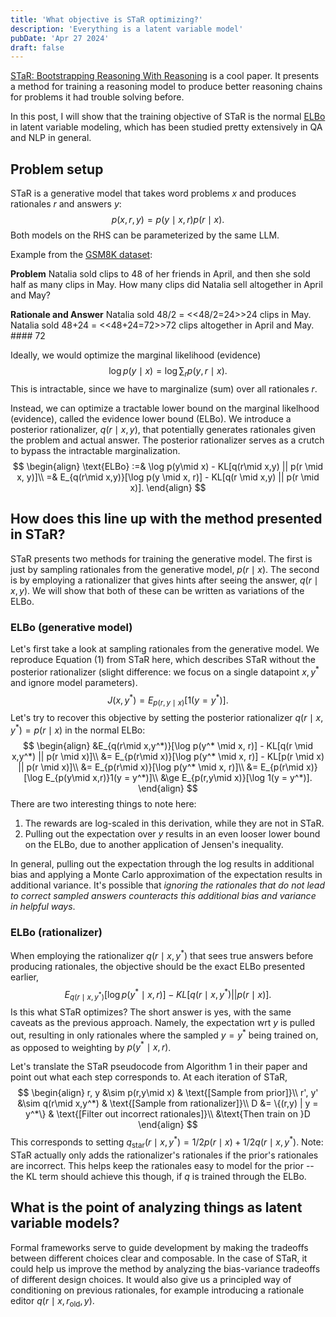 ```yaml
---
title: 'What objective is STaR optimizing?'
description: 'Everything is a latent variable model'
pubDate: 'Apr 27 2024'
draft: false
---
```


[STaR: Bootstrapping Reasoning With Reasoning](https://arxiv.org/abs/2203.14465)
is a cool paper.
It presents a method for training a reasoning model to produce better reasoning chains
for problems it had trouble solving before.

In this post, I will show that the training objective of STaR is 
the normal [ELBo](https://en.wikipedia.org/wiki/Evidence_lower_bound)
in latent variable modeling, which has been studied pretty extensively in QA and NLP in general.

## Problem setup
STaR is a generative model that takes word problems $x$
and produces rationales $r$ and answers $y$:
$$
p(x,r,y) = p(y\mid x, r)p(r\mid x).
$$
Both models on the RHS can be parameterized by the same LLM.

Example from the [GSM8K dataset](https://huggingface.co/datasets/gsm8k): 

**Problem**
Natalia sold clips to 48 of her friends in April, and then she sold half as many clips in May. How many clips did Natalia sell altogether in April and May?

**Rationale and Answer**
Natalia sold 48/2 = \<\<48/2=24\>\>24 clips in May. Natalia sold 48+24 = \<\<48+24=72\>\>72 clips altogether in April and May. #### 72

Ideally, we would optimize the marginal likelihood (evidence)
$$
\begin{equation}
\log p(y\mid x) = \log \sum_r p(y,r\mid x).
\end{equation}
$$
This is intractable, since we have to marginalize (sum) over all rationales $r$.

Instead, we can optimize a tractable lower bound on the marginal likelhood (evidence),
called the evidence lower bound (ELBo).
We introduce a posterior rationalizer, $q(r \mid x,y)$,
that potentially generates rationales given the problem and actual answer.
The posterior rationalizer serves as a crutch to bypass the intractable marginalization.
$$
\begin{align}
\text{ELBo} :=& \log p(y\mid x) - KL[q(r\mid x,y) || p(r \mid x, y)]\\
=& E_{q(r\mid x,y)}[\log p(y \mid x, r)] - KL[q(r \mid x,y) || p(r \mid x)].
\end{align}
$$

## How does this line up with the method presented in STaR?
STaR presents two methods for training the generative model.
The first is just by sampling rationales from the generative model, $p(r\mid x)$.
The second is by employing a rationalizer that gives hints after seeing the answer,
$q(r \mid x,y)$.
We will show that both of these can be written as variations of the ELBo.

### ELBo (generative model)
Let's first take a look at sampling rationales from the generative model.
We reproduce Equation (1) from STaR here,
which describes STaR without the posterior rationalizer
(slight difference: we focus on a single datapoint $x,y^*$ and ignore model parameters).
$$
\begin{equation}
J(x, y^*) = E_{p(r,y \mid x)}[1(y=y^*)].
\end{equation}
$$
Let's try to recover this objective by
setting the posterior rationalizer $q(r\mid x,y^*) = p(r\mid x)$ in the normal ELBo:
$$
\begin{align}
&E_{q(r\mid x,y^*)}[\log p(y^* \mid x, r)] - KL[q(r \mid x,y^*) || p(r \mid x)]\\
&= E_{p(r\mid x)}[\log p(y^* \mid x, r)] - KL[p(r \mid x) || p(r \mid x)]\\
&= E_{p(r\mid x)}[\log p(y^* \mid x, r)]\\
&= E_{p(r\mid x)}[\log E_{p(y\mid x,r)}1(y = y^*)]\\
&\ge E_{p(r,y\mid x)}[\log 1(y = y^*)].
\end{align}
$$
There are two interesting things to note here:
1. The rewards are log-scaled in this derivation, while they are not in STaR.
2. Pulling out the expectation over $y$ results in an even looser lower bound on the ELBo, due to another application of
Jensen's inequality.

In general, pulling out the expectation through the log results in additional bias
and applying a Monte Carlo approximation of the expectation results in additional variance.
It's possible that *ignoring the rationales that do not lead to correct sampled answers
counteracts this additional bias and variance in helpful ways*.

### ELBo (rationalizer)
When employing the rationalizer $q(r \mid x,y^*)$ that sees true answers before producing rationales, 
the objective should be the exact ELBo presented earlier,
$$
E_{q(r\mid x,y^*)}[\log p(y^* \mid x, r)] - KL[q(r \mid x,y^*) || p(r \mid x)].
$$
Is this what STaR optimizes?
The short answer is yes, with the same caveats as the previous approach.
Namely, the expectation wrt $y$ is pulled out, resulting in only rationales where
the sampled $y = y^*$ being trained on, as opposed to weighting by $p(y^* \mid x, r)$.

Let's translate the STaR pseudocode from Algorithm 1 in their paper
and point out what each step corresponds to.
At each iteration of STaR,
$$
\begin{align}
r, y &\sim p(r,y\mid x) & \text{[Sample from prior]}\\
r', y' &\sim q(r\mid x,y^*) & \text{[Sample from rationalizer]}\\
D &= \{(r,y) | y = y^*\} & \text{[Filter out incorrect rationales]}\\
&\text{Then train on }D
\end{align}
$$
This corresponds to setting
$q_{\text{star}}(r\mid x,y^*) = 1/2 p(r\mid x) + 1/2 q(r\mid x,y^*)$.
Note: STaR actually only adds the rationalizer's rationales if the prior's
rationales are incorrect.
This helps keep the rationales easy to model for the prior
-- the KL term should achieve this though, if $q$ is trained through the ELBo.

## What is the point of analyzing things as latent variable models?
Formal frameworks serve to guide development by making the tradeoffs between
different choices clear and composable.
In the case of STaR, it could help us improve the method by analyzing the
bias-variance tradeoffs of different design choices.
It would also give us a principled way of conditioning on previous rationales,
for example introducing a rationale editor $q(r \mid x, r_{\text{old}}, y)$.
